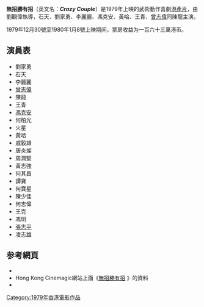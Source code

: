 {{refimprove|time=2016-09-11T06:47:54+00:00}}
'''無招勝有招'''（英文名：'''''Crazy Couple'''''）是1979年上映的武術動作喜劇[[香港電影|港產片]]，由劉觀偉執導，石天、劉家勇、李麗麗、馮克安、黃哈、王青、[[曾志偉_(藝人)|曾志偉]]同陳龍主演。

1979年12月30號至1980年1月8號上映期间，票房收益为一百六十三萬港币。

== 演員表 ==
* 劉家勇
* 石天
* 李麗麗
* [[曾志偉_(藝人)|曾志偉]]
* 陳龍
* 王青
* [[冯克安|馮克安]]
* 何柏光
* 火星  
* 黃哈
* 戚毅雄
* 唐炎燦
* 周潤堅
* 黃志強
* 何其昌
* 譚寶
* 何寶星
* 陳少佳
* 何志偉
* 王克
* 馮明
* [[銅鑼灣書店股東及員工失蹤事件|張志平]]    
* 凌志雄

== 参考網頁 ==
* {{Hkmdb title|6056}}
* Hong Kong Cinemagic網站上面《[http://www.hkcinemagic.com/en/movie.asp?id=1639 無招勝有招] {{Wayback|url=http://www.hkcinemagic.com/en/movie.asp?id=1639 |date=20190928234743 }}》的資料
* {{Imdb title|0080152|無招勝有招}}
[[Category:1979年香港電影作品|Category:1979年香港電影作品]]